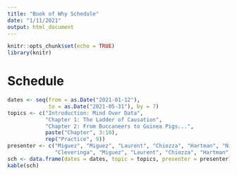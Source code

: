 ```yaml
---
title: "Book of Why Schedule"
date: "1/11/2021"
output: html_document
---
```


```r
knitr::opts_chunk$set(echo = TRUE)
library(knitr)
```

# Schedule

```r
dates <- seq(from = as.Date("2021-01-12"),
             to = as.Date("2021-05-31"), by = 7)
topics <- c("Introduction: Mind Over Data", 
            "Chapter 1: The Ladder of Causation",
            "Chapter 2: From Buccaneers to Guinea Pigs...",
            paste("Chapter", 3:10),
            rep("Practice", 9))
presenter <- c("Miguez", "Miguez", "Laurent", "Chiozza", "Hartman", "Nichols",
               "Cleveringa", "Miguez", "Laurent", "Chiozza", "Hartman", rep("Miguez", 9))
sch <- data.frame(dates = dates, topic = topics, presenter = presenter)
kable(sch)
```

